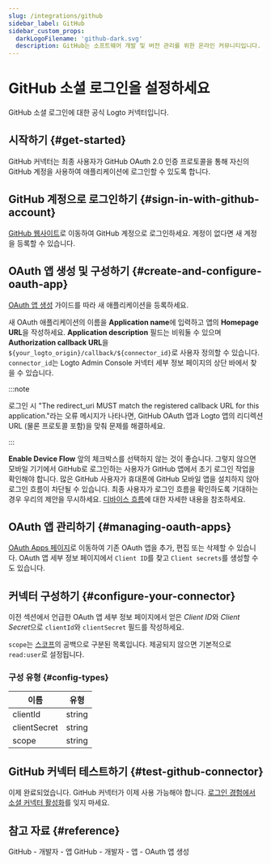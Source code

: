 ```yaml
---
slug: /integrations/github
sidebar_label: GitHub
sidebar_custom_props:
  darkLogoFilename: 'github-dark.svg'
  description: GitHub는 소프트웨어 개발 및 버전 관리를 위한 온라인 커뮤니티입니다.
---
```



# GitHub 소셜 로그인을 설정하세요

GitHub 소셜 로그인에 대한 공식 Logto 커넥터입니다.

<GuideTip />

## 시작하기 \{#get-started}

GitHub 커넥터는 최종 사용자가 GitHub OAuth 2.0 인증 프로토콜을 통해 자신의 GitHub 계정을 사용하여 애플리케이션에 로그인할 수 있도록 합니다.

## GitHub 계정으로 로그인하기 \{#sign-in-with-github-account}

[GitHub 웹사이트](https://github.com/)로 이동하여 GitHub 계정으로 로그인하세요. 계정이 없다면 새 계정을 등록할 수 있습니다.

## OAuth 앱 생성 및 구성하기 \{#create-and-configure-oauth-app}

[OAuth 앱 생성](https://docs.github.com/en/developers/apps/building-oauth-apps/creating-an-oauth-app) 가이드를 따라 새 애플리케이션을 등록하세요.

새 OAuth 애플리케이션의 이름을 **Application name**에 입력하고 앱의 **Homepage URL**을 작성하세요. **Application description** 필드는 비워둘 수 있으며 **Authorization callback URL**을 `${your_logto_origin}/callback/${connector_id}`로 사용자 정의할 수 있습니다. `connector_id`는 Logto Admin Console 커넥터 세부 정보 페이지의 상단 바에서 찾을 수 있습니다.

:::note

로그인 시 "The redirect_uri MUST match the registered callback URL for this application."라는 오류 메시지가 나타나면, GitHub OAuth 앱과 Logto 앱의 리디렉션 URL (물론 프로토콜 포함)을 맞춰 문제를 해결하세요.

:::

**Enable Device Flow** 앞의 체크박스를 선택하지 않는 것이 좋습니다. 그렇지 않으면 모바일 기기에서 GitHub로 로그인하는 사용자가 GitHub 앱에서 초기 로그인 작업을 확인해야 합니다. 많은 GitHub 사용자가 휴대폰에 GitHub 모바일 앱을 설치하지 않아 로그인 흐름이 차단될 수 있습니다. 최종 사용자가 로그인 흐름을 확인하도록 기대하는 경우 우리의 제안을 무시하세요. [디바이스 흐름](https://docs.github.com/en/developers/apps/building-oauth-apps/authorizing-oauth-apps#device-flow)에 대한 자세한 내용을 참조하세요.

## OAuth 앱 관리하기 \{#managing-oauth-apps}

[OAuth Apps 페이지](https://github.com/settings/developers)로 이동하여 기존 OAuth 앱을 추가, 편집 또는 삭제할 수 있습니다. OAuth 앱 세부 정보 페이지에서 `Client ID`를 찾고 `Client secrets`를 생성할 수도 있습니다.

## 커넥터 구성하기 \{#configure-your-connector}

이전 섹션에서 언급한 OAuth 앱 세부 정보 페이지에서 얻은 *Client ID*와 *Client Secret*으로 `clientId`와 `clientSecret` 필드를 작성하세요.

`scope`는 [스코프](https://docs.github.com/en/apps/oauth-apps/building-oauth-apps/scopes-for-oauth-apps)의 공백으로 구분된 목록입니다. 제공되지 않으면 기본적으로 `read:user`로 설정됩니다.

### 구성 유형 \{#config-types}

| 이름         | 유형   |
| ------------ | ------ |
| clientId     | string |
| clientSecret | string |
| scope        | string |

## GitHub 커넥터 테스트하기 \{#test-github-connector}

이제 완료되었습니다. GitHub 커넥터가 이제 사용 가능해야 합니다. [로그인 경험에서 소셜 커넥터 활성화](/connectors/social-connectors/#enable-social-sign-in)를 잊지 마세요.

## 참고 자료 \{#reference}

<Url href="https://docs.github.com/en/developers/apps/getting-started-with-apps/about-apps">
  GitHub - 개발자 - 앱
</Url>

<Url href="https://docs.github.com/en/developers/apps/building-oauth-apps/creating-an-oauth-app">
  GitHub - 개발자 - 앱 - OAuth 앱 생성
</Url>
